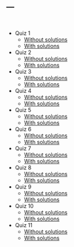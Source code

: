 ---
---

<br>

* Quiz 1 
    + [Without solutions](quiz1.pdf)
    + [With solutions](quiz1soln.pdf)
* Quiz 2 
    + [Without solutions](quiz2.pdf)
    + [With solutions](quiz2soln.pdf)
* Quiz 3 
    + [Without solutions](quiz3.pdf)
    + [With solutions](quiz3soln.pdf)
* Quiz 4 
    + [Without solutions](quiz4.pdf)
    + [With solutions](quiz4soln.pdf)
* Quiz 5 
    + [Without solutions](quiz5.pdf)
    + [With solutions](quiz5soln.pdf)
* Quiz 6 
    + [Without solutions](quiz6.pdf)
    + [With solutions](quiz6soln.pdf)
* Quiz 7 
    + [Without solutions](quiz7.pdf)
    + [With solutions](quiz7soln.pdf)
* Quiz 8 
    + [Without solutions](quiz8.pdf)
    + [With solutions](quiz8soln.pdf)
* Quiz 9
    + [Without solutions](quiz9.pdf)
    + [With solutions](quiz9soln.pdf)
* Quiz 10
    + [Without solutions](quiz10.pdf)
    + [With solutions](quiz10soln.pdf)
* Quiz 11
    + [Without solutions](quiz11.pdf)
    + [With solutions](quiz11soln.pdf)
